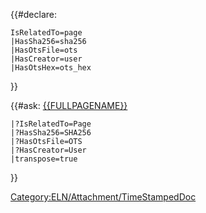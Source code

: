 <includeonly>{{#declare:
 IsRelatedTo=page
 |HasSha256=sha256
 |HasOtsFile=ots
 |HasCreator=user
 |HasOtsHex=ots_hex
}}[[Category:ELN/Attachment/TimeStampedDoc]]

{{#ask: [[{{FULLPAGENAME}}]]
 |?IsRelatedTo=Page
 |?HasSha256=SHA256
 |?HasOtsFile=OTS
 |?HasCreator=User
 |transpose=true
}}
</includeonly>
